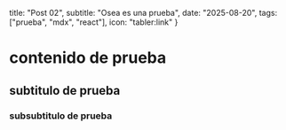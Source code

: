  title: "Post 02",
  subtitle: "Osea es una prueba",
  date: "2025-08-20",
  tags: ["prueba", "mdx", "react"],
  icon: "tabler:link"
  }

# contenido de prueba

## subtitulo de prueba

### subsubtitulo de prueba
